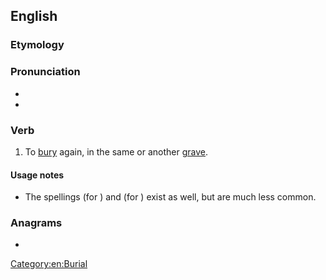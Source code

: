 ==English==

===Etymology===
{{root|en|ine-pro|*ters-}}
{{affix|en|re-|inter}}

===Pronunciation===
* {{IPA|en|/ɹiː.ɪnˈtɝ/}}
* {{rhymes|en|ɜː(ɹ)|s=3}}

===Verb===
{{en-verb|++}}

# {{lb|en|transitive}} To [[bury]] again, in the same or another [[grave]].

====Usage notes====
* The spellings {{m|en|reintering}} (for {{m|en|reinterring}}) and {{m|en|reintered}} (for {{m|en|reinterred}}) exist as well, but are much less common.

===Anagrams===
* {{anagrams|en|a=eeinrrt|Reinert|Terrien|rentier|terrine}}

[[Category:en:Burial]]